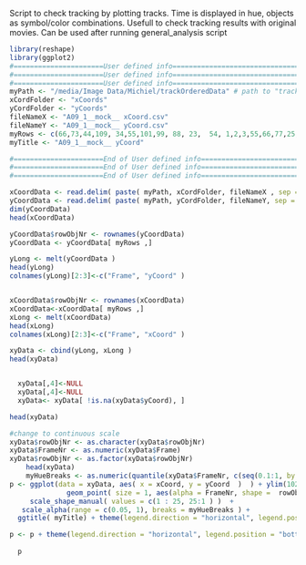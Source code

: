 
Script to check tracking by plotting tracks. Time is displayed in hue, objects as symbol/color combinations.
Usefull to check tracking results with original movies.
Can be used after running general_analysis script


```r

library(reshape)
library(ggplot2)
#======================User defined info======================================================
#======================User defined info======================================================
#======================User defined info======================================================
myPath <- "/media/Image Data/Michiel/trackOrderedData" # path to "trackOrderedData" directory 
xCordFolder <- "xCoords"
yCordFolder <- "yCoords"
fileNameX <- "A09_1__mock__ xCoord.csv"
fileNameY <- "A09_1__mock__ yCoord.csv"
myRows <- c(66,73,44,109, 34,55,101,99, 88, 23,  54, 1,2,3,55,66,77,25,79,96,84)   # enter the rows of data you are interested in 
myTitle <- "A09_1__mock__ yCoord"

#======================End of User defined info======================================================
#======================End of User defined info======================================================
#======================End of User defined info======================================================

xCoordData <- read.delim( paste( myPath, xCordFolder, fileNameX , sep = "/"), sep = ",", header = TRUE, row.names = 1)
yCoordData <- read.delim( paste( myPath, yCordFolder, fileNameY, sep = "/"), sep = ",", header = TRUE, row.names = 1)
dim(yCoordData)
head(xCoordData)

yCoordData$rowObjNr <- rownames(yCoordData)
yCoordData <- yCoordData[ myRows ,]

yLong <- melt(yCoordData )
head(yLong)
colnames(yLong)[2:3]<-c("Frame", "yCoord" )


xCoordData$rowObjNr <- rownames(xCoordData)
xCoordData<-xCoordData[ myRows ,]
xLong <- melt(xCoordData)
head(xLong)
colnames(xLong)[2:3]<-c("Frame", "xCoord" )

xyData <- cbind(yLong, xLong )
head(xyData)


  xyData[,4]<-NULL
  xyData[,4]<-NULL
  xyData<- xyData[ !is.na(xyData$yCoord), ]

head(xyData)

#change to continuous scale
xyData$rowObjNr <- as.character(xyData$rowObjNr)
xyData$FrameNr <- as.numeric(xyData$Frame)
xyData$rowObjNr <- as.factor(xyData$rowObjNr)
    head(xyData)
    myHueBreaks <- as.numeric(quantile(xyData$FrameNr, c(seq(0.1:1, by = 0.2))))
p <- ggplot(data = xyData, aes( x = xCoord, y = yCoord  )  ) + ylim(1024, 0) + xlim(0,1024)   +
              geom_point( size = 1, aes(alpha = FrameNr, shape =  rowObjNr, color = rowObjNr )  ) +
     scale_shape_manual( values = c(1 : 25, 25:1 ) )  +
   scale_alpha(range = c(0.05, 1), breaks = myHueBreaks ) +
  ggtitle( myTitle) + theme(legend.direction = "horizontal", legend.position = "bottom" )  

p <- p + theme(legend.direction = "horizontal", legend.position = "bottom", legend.box = "vertical")
  
  p 


  










```

